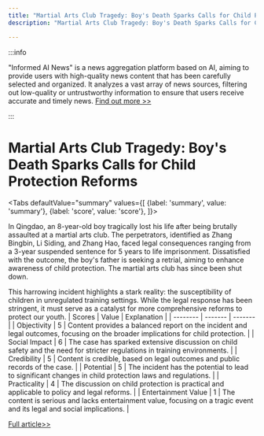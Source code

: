 ```yaml
---
title: "Martial Arts Club Tragedy: Boy's Death Sparks Calls for Child Protection Reforms"
description: "Martial Arts Club Tragedy: Boy's Death Sparks Calls for Child Protection Reforms"

---
```



:::info

"Informed AI News" is a news aggregation platform based on AI, aiming to provide users with high-quality news content that has been carefully selected and organized. It analyzes a vast array of news sources, filtering out low-quality or untrustworthy information to ensure that users receive accurate and timely news.  [Find out more >>](/)

:::

# Martial Arts Club Tragedy: Boy's Death Sparks Calls for Child Protection Reforms


<Tabs
	defaultValue="summary"
	values={[
	{label: 'summary', value: 'summary'},
	{label: 'score', value: 'score'},
]}>
<TabItem value="summary">


In Qingdao, an 8-year-old boy tragically lost his life after being brutally assaulted at a martial arts club. The perpetrators, identified as Zhang Bingbin, Li Siding, and Zhang Hao, faced legal consequences ranging from a 3-year suspended sentence for 5 years to life imprisonment. Dissatisfied with the outcome, the boy's father is seeking a retrial, aiming to enhance awareness of child protection. The martial arts club has since been shut down.

This harrowing incident highlights a stark reality: the susceptibility of children in unregulated training settings. While the legal response has been stringent, it must serve as a catalyst for more comprehensive reforms to protect our youth.
</TabItem>
<TabItem value="score">
	| Scores     | Value   | Explanation |
	| -------- | ------- | ------- |
	| Objectivity  | 5    | Content provides a balanced report on the incident and legal outcomes, focusing on the broader implications for child protection.    |
	| Social Impact | 6     | The case has sparked extensive discussion on child safety and the need for stricter regulations in training environments.    |
	| Credibility    | 5    | Content is credible, based on legal outcomes and public records of the case.    |
	| Potential    | 5    | The incident has the potential to lead to significant changes in child protection laws and regulations.    |
	| Practicality    | 4    | The discussion on child protection is practical and applicable to policy and legal reforms.    |
	| Entertainment Value    | 1    | The content is serious and lacks entertainment value, focusing on a tragic event and its legal and social implications.    |
</TabItem>
</Tabs>

[Full article>>](https://readhub.cn/topic/8aNQa1Ee6AM)
